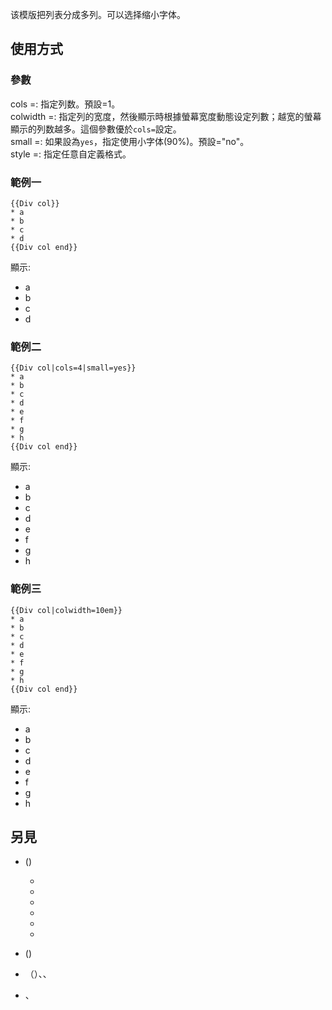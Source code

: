 <noinclude>{{template doc page viewed directly}}</noinclude>
<!-- 在本行下編輯模板說明 -->
{{high-use|11889}}
{{CSS3 multiple column layout}}
{{模板样式|Template:Div col/styles.css}}
该模版把列表分成多列。可以选择缩小字体。

==使用方式==
=== 參數 ===
; cols     =: 指定列数。預設=1。
; colwidth =: 指定列的宽度，然後顯示時根據螢幕宽度動態设定列數；越宽的螢幕顯示的列数越多。這個參數優於<tt>cols=</tt>設定。
; small    =: 如果設為<tt>yes</tt>，指定使用小字体(90%)。預設="no"。
; style    =: 指定任意自定義格式。

=== 範例一 ===
<pre>{{Div col}}
* a
* b
* c
* d
{{Div col end}}</pre>

;顯示:
{{Div col}}
* a<br>
* b<br>
* c<br>
* d
{{Div col end}}

=== 範例二 ===
<pre>{{Div col|cols=4|small=yes}}
* a
* b
* c
* d
* e
* f
* g
* h
{{Div col end}}</pre>

;顯示:
{{Div col|cols=4|small=yes}}
* a
* b
* c
* d
* e
* f
* g
* h
{{Div col end}}

=== 範例三 ===
<pre>{{Div col|colwidth=10em}}
* a
* b
* c
* d
* e
* f
* g
* h
{{Div col end}}</pre>

;顯示:
{{div col|colwidth=10em}}
* a
* b
* c
* d
* e
* f
* g
* h
{{Div col end}}

==另見==
* {{tl|Col-begin}} ({{tl|Col-start}}){{lts/|Col-begin}}
** {{tl|Col-2}} 
** {{tl|Col-3}} 
** {{tl|Col-4}} 
** {{tl|Col-5}} 
** {{tl|Col-6}}
** {{tl|Col-break}}
* {{tl|Col-end}} ({{tl|End}})
* {{tl|Div col}}（{{lts/|Div col}}）、{{tl|No col break}}、{{tl|Div col end}}
* {{tl|Column}}、{{tl|Columns}}

<includeonly>
[[Category:表格模板|{{PAGENAME}}]]
</includeonly>